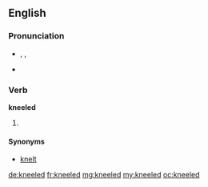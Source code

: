 ==English==

===Pronunciation===
* {{enPR|nēld}}, {{IPA|/niːld/}}, {{SAMPA|/ni:ld/}}
* {{rhymes|iːld}}

===Verb===
'''kneeled'''

# {{past of|kneel}}

====Synonyms====
* [[knelt]]

[[de:kneeled]]
[[fr:kneeled]]
[[mg:kneeled]]
[[my:kneeled]]
[[oc:kneeled]]